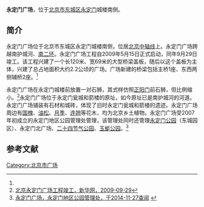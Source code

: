 {{北京中轴线}}
'''永定门广场'''，位于[[北京市|北京市]][[东城区_(北京市)|东城区]][[永定门|永定门]]城楼南侧。

==简介==
永定门广场位于北京市东城区永定门城楼南侧，位居[[北京中轴线|北京中轴线]]上。永定门广场跨越南护城河、[[北京二环路|南二环]]。永定门广场工程自2009年5月15日正式启动，同年9月29日竣工。该工程兴建了一个长120米、宽69米的大型桥梁盖板，随后以这个盖板为主体，兴建了总占地面积大约2.2公顷的广场。广场新建的桥梁包括主桥1座、东西两侧辅桥2座。<ref name=xhw/>

永定门广场在永定门城楼前放置一对石狮，其式样仿照[[正阳门|正阳门]]前石狮，但比例缩小。<ref name=xhw>[http://news.xinhuanet.com/society/2009-09/29/content_12127310.htm 北京永定门广场工程竣工，新华网，2009-09-29]</ref>永定门广场位于永定门瓮城和箭楼的原址，如今原址已是南护城河的河道。永定门广场铺装有石材和城砖，体现了旧时永定门瓮城和箭楼的遗迹。永定门广场周边有[[国槐|国槐]]、[[油松|油松]]、[[月季|月季]]、[[连翘|连翘]]等花木，均为北京乡土植物。永定门广场受2007年初成立的永定门地区公园管理处管理，该管理处同时还管理[[永定门公园|永定门公园]]（东城园区）、永定门北广场、[[二十四节气公园|二十四节气公园]]、[[玉蜓公园|玉蜓公园]]。<ref>[http://www.ydmgy.com/gyjj.asp 永定门广场，永定门地区公园管理处，于2014-11-27查阅] {{webarchive|url=https://web.archive.org/web/20150403162835/http://ydmgy.com/gyjj.asp |date=2015-04-03 }}</ref>

==参考文献==
{{reflist}}

{{Geographic Location
|西北 =[[先农坛|先农坛]]<br>[[北京营城建都滨水绿道|北京营城建都滨水绿道]]
|北 =  [[永定门|永定门]]城楼
|東北 = [[天坛公园|天坛公园]]<br>[[二十四节气公园|二十四节气公园]]
|西 = [[永定门桥|永定门桥]]、南护城河
|中央 = <BIG>'''永定门广场'''</BIG>
|東 =南护城河、[[永定门桥|永定门桥]]
|西南 =[[燕墩|燕墩]]、永定门外大街
|南 =[[永定门外大街|永定门外大街]]
|東南 =永定门外大街、[[景泰公园|景泰公园]]
}}

[[Category:北京市广场|Category:北京市广场]]